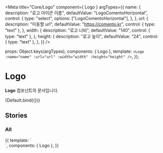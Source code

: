 
<Meta
  title="Core/Logo"
  component={ Logo }
  argTypes={{
    name: {
      description: "로고 아이콘 이름",
      defaultValue: "LogoComentoHorizontal",
      control: {
        type: "select",
        options: ["LogoComentoHorizontal"],
      },
    },
    url: {
      description: "이동할 url",
      defaultValue: "https://comento.kr",
      control: { type: "text" },
    },
    width: {
      description: "로고 너비",
      defaultValue: "140",
      control: { type: "text" },
    },
    height: {
      description: "로고 높이",
      defaultValue: "24",
      control: { type: "text" },
    },
  }}
/>

  props: Object.keys(argTypes),
  components: { Logo },
  template:
    `<Logo :name="name" :url="url" :width="width" :height="height" />`,
});

# Logo

**Logo** 컴포넌트의 문서입니다.

<Story name="Default" height="100px">
  {Default.bind({})}
</Story>

<ArgsTable story="Default" />

## Stories
### All
<Canvas>
    <Story name="All" height="100px">
        {{
            template: `
                <div>
                  <Logo  />
                </div>
        `,
            components: { Logo },
        }}
    </Story>
</Canvas>
